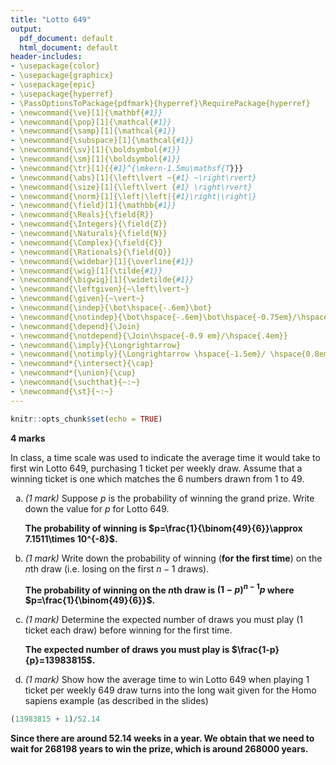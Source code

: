```yaml
---
title: "Lotto 649"
output:
  pdf_document: default
  html_document: default
header-includes:
- \usepackage{color}
- \usepackage{graphicx}
- \usepackage{epic}
- \usepackage{hyperref}
- \PassOptionsToPackage{pdfmark}{hyperref}\RequirePackage{hyperref}
- \newcommand{\ve}[1]{\mathbf{#1}}
- \newcommand{\pop}[1]{\mathcal{#1}}
- \newcommand{\samp}[1]{\mathcal{#1}}
- \newcommand{\subspace}[1]{\mathcal{#1}}
- \newcommand{\sv}[1]{\boldsymbol{#1}}
- \newcommand{\sm}[1]{\boldsymbol{#1}}
- \newcommand{\tr}[1]{{#1}^{\mkern-1.5mu\mathsf{T}}}
- \newcommand{\abs}[1]{\left\lvert ~{#1} ~\right\rvert}
- \newcommand{\size}[1]{\left\lvert {#1} \right\rvert}
- \newcommand{\norm}[1]{\left|\left|{#1}\right|\right|}
- \newcommand{\field}[1]{\mathbb{#1}}
- \newcommand{\Reals}{\field{R}}
- \newcommand{\Integers}{\field{Z}}
- \newcommand{\Naturals}{\field{N}}
- \newcommand{\Complex}{\field{C}}
- \newcommand{\Rationals}{\field{Q}}
- \newcommand{\widebar}[1]{\overline{#1}}
- \newcommand{\wig}[1]{\tilde{#1}}
- \newcommand{\bigwig}[1]{\widetilde{#1}}
- \newcommand{\leftgiven}{~\left\lvert~}
- \newcommand{\given}{~\vert~}
- \newcommand{\indep}{\bot\hspace{-.6em}\bot}
- \newcommand{\notindep}{\bot\hspace{-.6em}\bot\hspace{-0.75em}/\hspace{.4em}}
- \newcommand{\depend}{\Join}
- \newcommand{\notdepend}{\Join\hspace{-0.9 em}/\hspace{.4em}}
- \newcommand{\imply}{\Longrightarrow}
- \newcommand{\notimply}{\Longrightarrow \hspace{-1.5em}/ \hspace{0.8em}}
- \newcommand*{\intersect}{\cap}
- \newcommand*{\union}{\cup}
- \newcommand{\suchthat}{~:~}
- \newcommand{\st}{~:~}
---
```


```r
knitr::opts_chunk$set(echo = TRUE)
```

**4 marks**

In class, a time scale was used to indicate the average time it would take to first win Lotto 649, purchasing 1 ticket per weekly draw.   Assume that a winning ticket is one which matches the 6 numbers drawn from 1 to 49.  

a. *(1 mark)* Suppose $p$ is the probability of winning the grand prize.  Write down the value for $p$ for  Lotto 649. 

   **The probability of winning is $p=\frac{1}{\binom{49}{6}}\approx 7.1511\times 10^{-8}$.**

b. *(1 mark)* Write down the probability of winning (**for the first time**) on the $n$th draw (i.e. losing on the first $n-1$ draws).

   **The probability of winning on the $n$th draw is $(1-p)^{n-1}p$ where $p=\frac{1}{\binom{49}{6}}$.**
    
c. *(1 mark)* Determine the expected number of draws you must play (1 ticket each draw) before winning for the first time.

   **The expected number of draws you must play is $\frac{1-p}{p}=13983815$.**

d. *(1 mark)* Show how the average time to win Lotto 649 when playing 1 ticket per weekly 649 draw  turns into the long wait given for the Homo sapiens example (as described in the slides)

```r
(13983815 + 1)/52.14
```

  **Since there are around 52.14 weeks in a year. We obtain that we need to wait for 268198 years to win the prize, which is around 268000 years.**